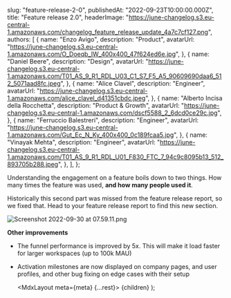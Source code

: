 
  slug: "feature-release-2-0",
  publishedAt: "2022-09-23T10:00:00.000Z",
  title: "Feature release 2.0",
  headerImage:
    "https://june-changelog.s3.eu-central-1.amazonaws.com/changelog_feature_release_update_4a7c7cf127.png",
  authors: [
    {
      name: "Enzo Avigo",
      description: "Product",
      avatarUrl:
        "https://june-changelog.s3.eu-central-1.amazonaws.com/O_Doeqb_IW_400x400_47f624ed6e.jpg",
    },
    {
      name: "Daniel Beere",
      description: "Design",
      avatarUrl:
        "https://june-changelog.s3.eu-central-1.amazonaws.com/T01_AS_9_R1_RDL_U03_C1_S7_F5_A5_90609690daa6_512_5071aad8fc.jpeg",
    },
    {
      name: "Alice Clavel",
      description: "Engineer",
      avatarUrl:
        "https://june-changelog.s3.eu-central-1.amazonaws.com/alice_clavel_d41351cbdc.jpeg",
    },
    {
      name: "Alberto Incisa della Rocchetta",
      description: "Product & Growth",
      avatarUrl: "https://june-changelog.s3.eu-central-1.amazonaws.com/dscf5588_2_6dcd0ce29c.jpg",
    },
    {
      name: "Ferruccio Balestreri",
      description: "Engineer",
      avatarUrl:
        "https://june-changelog.s3.eu-central-1.amazonaws.com/Gut_Ec_N_Ky_400x400_0c189fcaa5.jpg",
    },
    {
      name: "Vinayak Mehta",
      description: "Engineer",
      avatarUrl:
        "https://june-changelog.s3.eu-central-1.amazonaws.com/T01_AS_9_R1_RDL_U01_F830_FTC_7_94c9c8095b13_512_893705b288.jpeg",
    },
  ],
};

Understanding the engagement on a feature boils down to two things.
How many times the feature was used, **and how many people used it**.

Historically this second part was missed from the feature release report, so we fixed that.
Head to your feature release report to find this new section.

![Screenshot 2022-09-30 at 07.59.11.png](https://june-changelog.s3.eu-central-1.amazonaws.com/Screenshot_2022_09_30_at_07_59_11_ba2d1b5f51.png)

**Other improvements**

- The funnel performance is improved by 5x. This will make it load faster for larger workspaces (up to 100k MAU)
- Activation milestones are now displayed on company pages, and user profiles, and other bug fixing on edge cases with their setup

  <MdxLayout meta={meta} {...rest}>
    {children}
  </MdxLayout>
);
